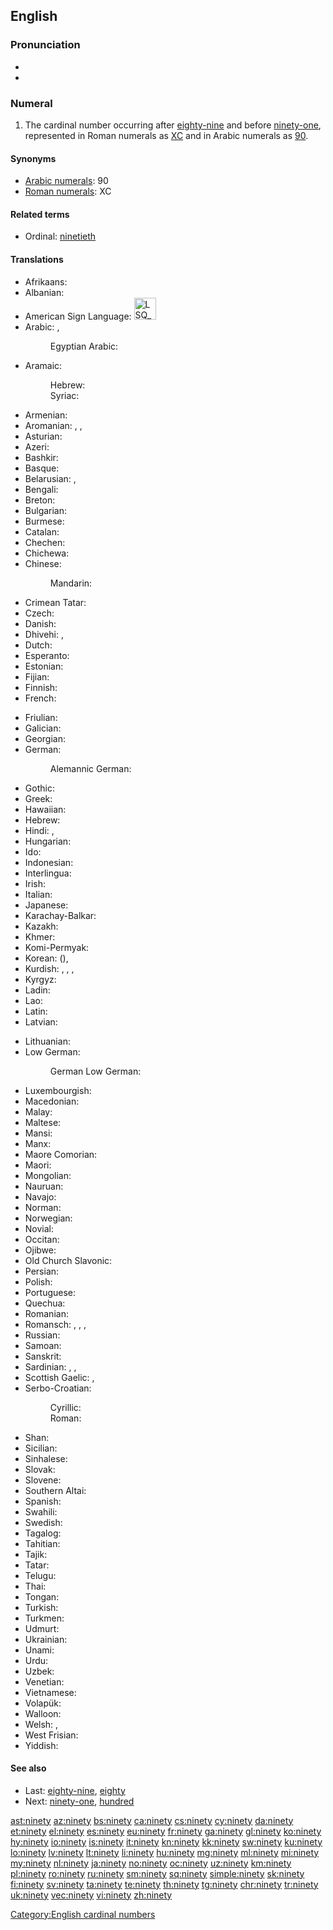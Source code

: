 ==English==
{{cardinalbox|en|89|90|91|eighty-nine|ninety-one|ord=ninetieth}}

===Pronunciation===
* {{IPA|/ˈnaɪn.ti/|/ˈnaɪn.di/|lang=en}}
* {{audio|en-us-ninety.ogg|Audio (US)|lang=en}}

===Numeral===
{{head|en|numeral}}

# The cardinal number occurring after [[eighty-nine]] and before [[ninety-one]], represented in Roman numerals as [[XC]] and in Arabic numerals as [[90]].

====Synonyms====
* [[w:Arabic numerals|Arabic numerals]]: 90
* [[w:Roman numerals|Roman numerals]]: XC

====Related terms====
* Ordinal: [[ninetieth]]

====Translations====
{{trans-top|90}}
* Afrikaans: {{t|af|negentig}}
* Albanian: {{t+|sq|nëntëdhjetë}}
* American Sign Language: [[Image:LSQ 90.jpg|35px]]
* Arabic: {{t|ar|تِسْعِينَ}}, {{qualifier|only nominative, formal}} {{t|ar|تِسْعُونَ}}
*: Egyptian Arabic: {{t|arz|تسعين||tr=tisʿīn|sc=Arab}}
* Aramaic:
*: Hebrew: {{t|arc|תשעין|tr=teshʿīn|c|sc=Hebr}}
*: Syriac: {{t|arc|ܬܫܥܝܢ|tr=teshʿīn|c|sc=Syrc}}
* Armenian: {{t+|hy|իննսուն}}
* Aromanian: {{t|rup|noauãdzãts}}, {{t|rup|noauãdzãtsi}}, {{t|rup|noauãdzãtsã}}
* Asturian: {{t+|ast|noventa}}
* Azeri: {{t+|az|doxsan}}
* Bashkir: {{t|ba|туҡһан|sc=Cyrl}}
* Basque: {{t+|eu|laurogeita hamar}}
* Belarusian: {{t|be|дзевяно́ста|sc=Cyrl}}, {{t|be|дзе́вяцьдзесят|sc=Cyrl}}
* Bengali: {{t|bn|নব্বই|tr=nôbbôi|sc=Beng}}
* Breton: {{t|br|dek ha pevar-ugent}}
* Bulgarian: {{t|bg|деветдесет|sc=Cyrl}}
* Burmese: {{t|my|ကိုးဆယ်|sc=Mymr}}
* Catalan: {{t+|ca|noranta}}
* Chechen: {{t|ce|дезткъе итт}}
* Chichewa: {{t|ny|makumi asanu ndianayi}}
* Chinese:
*: Mandarin: {{t+|cmn|九十|tr=jiǔshí|sc=Hani}}
* Crimean Tatar: {{t|crh|doqsan}}
* Czech: {{t+|cs|devadesát}}
* Danish: {{t+|da|halvfems}}
* Dhivehi: {{t|dv|ނަވައި}}, {{t|dv|ނުވަދިހަ}}
* Dutch: {{t+|nl|negentig|f}}
* Esperanto: {{t|eo|naŭdek}}
* Estonian: {{t+|et|üheksakümmend}}
* Fijian: {{t|fj|ciwa saga vulu}}
* Finnish: {{t+|fi|yhdeksänkymmentä}}
* French:
*: {{qualifier|Belgium|Switzerland|Congo-Kinshasa|Rwanda}} {{t+|fr|nonante}}
*: {{qualifier|France|Canada|former French colonies}} {{t+|fr|quatre-vingt-dix}}
* Friulian: {{t|fur|nonante}}
* Galician: {{t+|gl|noventa}}
* Georgian: {{t|ka|ოთხმოცდაათი|sc=Geor}}
* German: {{t+|de|neunzig|f}}
*: Alemannic German: {{t|gsw|nüünzg}}
* Gothic: {{t|got|𐌽𐌹𐌿𐌽𐍄𐌰𐌹𐌷𐌿𐌽}}
* Greek: {{t+|el|ενενήντα}}
* Hawaiian: {{t|haw|kanaiwa}}
* Hebrew: {{t|he|תִּשְׁעִים|m|f|tr=tishʿím}}
* Hindi: {{t+|hi|नब्बे|tr=nabbe}}, {{t|hi|नव्वे|tr=navve}}
* Hungarian: {{t+|hu|kilencven}}
* Ido: {{t+|io|nonadek}}
* Indonesian: {{t|id|sembilan puluh}}
* Interlingua: {{t|ia|novanta}}
* Irish: {{t+|ga|nócha}}
* Italian: {{t+|it|novanta}}
* Japanese: {{t+|ja|九十|tr=きゅうじゅう, kyūjū, くじゅう, kujū|sc=Jpan}}
* Karachay-Balkar: {{t|krc|токъсан|tr=toqsan|sc=Cyrl}}
* Kazakh: {{t+|kk|тоқсан|sc=Cyrl}}
* Khmer: {{t+|km|កៅសិប}}
* Komi-Permyak: {{t|koi|ӧкмысдас}}
* Korean: {{t+|ko|구십|sc=Kore}} ({{t+|ko|九十|sc=Kore}}), {{t+|ko|아흔|sc=Kore}}
* Kurdish: {{t+|ku|not}}, {{t+|ku|nod}}, {{t+|ku|nehwed}}, {{t|ku|نه‌وه‌ت}}
* Kyrgyz: {{t+|ky|токсон|sc=Cyrl}}
* Ladin: {{t|lld|nonanta}}
* Lao: {{t|lo|ເກົ້າສິບ|sc=Laoo}}
* Latin: {{t|la|nonaginta}}
* Latvian: {{t+|lv|deviņdesmit}}
{{trans-mid}}
* Lithuanian: {{t+|lt|devyniasdešimt}}
* Low German:
*: German Low German: {{t+|nds-de|niëgentig}} {{qualifier|Münsterland}}
* Luxembourgish: {{t|lb|nonzeg}}
* Macedonian: {{t|mk|деведесет}}
* Malay: {{t|ms|sembilan puluh}}
* Maltese: {{t|mt|disgħin}}
* Mansi: {{t|mns|онтэлсат|tr=ontəlsat}}
* Manx: {{t|gv|kiare feed as jeig}}
* Maore Comorian: {{t|swb|tuswini}}
* Maori: {{t+|mi|iwa tekau}}
* Mongolian: {{t+|mn|ер|sc=Cyrl}}
* Nauruan: {{t|na|aduma}}
* Navajo: {{t|nv|náhástʼédiin}}
* Norman: {{t|nrf|nénante}}
* Norwegian: {{t+|no|nitti}}
* Novial: {{t|nov|ninanti}}
* Occitan: {{t+|oc|nonanta}}
* Ojibwe: {{t|oj|zhaangasimidana}}
* Old Church Slavonic: {{t|cu|девѧть десѧтъ}}
* Persian: {{t+|fa|نَوَد|tr=navad}}
* Polish: {{t+|pl|dziewięćdziesiąt}}
* Portuguese: {{t+|pt|noventa}}
* Quechua: {{t|qu|isqun chunka}}
* Romanian: {{t+|ro|nouăzeci}}
* Romansch: {{t|rm|novanta}}, {{t|rm|navonta}}, {{t|rm|novànta}}, {{t|rm|nonaunta}}
* Russian: {{t+|ru|девяно́сто}}
* Samoan: {{t|sm|ivagafulu}}
* Sanskrit: {{t+|sa|नवति|tr=navatí}}
* Sardinian: {{t|sc|nobanta}}, {{t|sc|nonanta}}, {{t|sc|noranta}}
* Scottish Gaelic: {{qualifier|old system}} {{t|gd|ceithir}} {{t|gd|fichead}} {{t|gd|'s}} {{t|gd|a}} {{t|gd|deich}}, {{qualifier|new system}} {{t|gd|naochad}}
* Serbo-Croatian:
*: Cyrillic: {{t|sh|деведесет}}
*: Roman: {{t|sh|devedeset}}
* Shan: {{t|shn|ၵဝ်ႈသိပ်း}}
* Sicilian: {{t+|scn|novanta}}
* Sinhalese: {{t|si|අනූව|sc=Sinh}}
* Slovak: {{t|sk|devätdesiat}}
* Slovene: {{t+|sl|devetdeset}}
* Southern Altai: {{t|alt|тогузон|tr=toguzon}}
* Spanish: {{t+|es|noventa}}
* Swahili: {{t+|sw|tisini}}
* Swedish: {{t+|sv|nittio}}
* Tagalog: {{t|tl|siyamnapu}}
* Tahitian: {{t|ty|iva 'ahuru}}
* Tajik: {{t+|tg|навад|sc=Cyrl}}
* Tatar: {{t+|tt|туксан|sc=Cyrl}}
* Telugu: {{t|te|తొంభై}}
* Thai: {{t|th|เก้าสิบ|tr=gâo sìp|sc=Thai}}
* Tongan: {{t|to|hivangofulu}}
* Turkish: {{t+|tr|doksan}}
* Turkmen: {{t+|tk|togsan}}
* Udmurt: {{t|udm|укмыстон}}
* Ukrainian: {{t+|uk|дев'яно́сто}}
* Unami: {{t|unm|pèshkunk txinxke}}
* Urdu: {{t|ur|نوے|tr=navve}}
* Uzbek: {{t+|uz|toʻqson}}
* Venetian: {{t+|vec|nonanta}}
* Vietnamese: {{t|vi|chín mươi}}
* Volapük: {{t+|vo|züldeg}}
* Walloon: {{t+|wa|nonante}}
* Welsh: {{t|cy|deg ar pedwar ugain}} {{qualifier|vigesimal, traditional}}, {{t+|cy|naw deg}} {{qualifier|decimal}}
* West Frisian: {{t|fy|njoggentich}}
* Yiddish: {{t|yi|נײַנציק}}
{{trans-bottom}}

====See also====
* Last: [[eighty-nine]], [[eighty]]
* Next: [[ninety-one]], [[hundred]]

[[Category:English cardinal numbers]]

[[ast:ninety]]
[[az:ninety]]
[[bs:ninety]]
[[ca:ninety]]
[[cs:ninety]]
[[cy:ninety]]
[[da:ninety]]
[[et:ninety]]
[[el:ninety]]
[[es:ninety]]
[[eu:ninety]]
[[fr:ninety]]
[[ga:ninety]]
[[gl:ninety]]
[[ko:ninety]]
[[hy:ninety]]
[[io:ninety]]
[[is:ninety]]
[[it:ninety]]
[[kn:ninety]]
[[kk:ninety]]
[[sw:ninety]]
[[ku:ninety]]
[[lo:ninety]]
[[lv:ninety]]
[[lt:ninety]]
[[li:ninety]]
[[hu:ninety]]
[[mg:ninety]]
[[ml:ninety]]
[[mi:ninety]]
[[my:ninety]]
[[nl:ninety]]
[[ja:ninety]]
[[no:ninety]]
[[oc:ninety]]
[[uz:ninety]]
[[km:ninety]]
[[pl:ninety]]
[[ro:ninety]]
[[ru:ninety]]
[[sm:ninety]]
[[sq:ninety]]
[[simple:ninety]]
[[sk:ninety]]
[[fi:ninety]]
[[sv:ninety]]
[[ta:ninety]]
[[te:ninety]]
[[th:ninety]]
[[tg:ninety]]
[[chr:ninety]]
[[tr:ninety]]
[[uk:ninety]]
[[vec:ninety]]
[[vi:ninety]]
[[zh:ninety]]